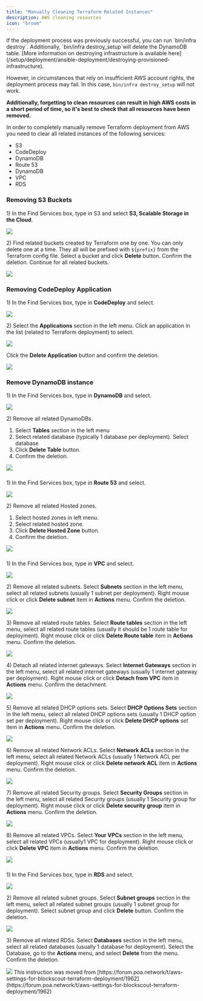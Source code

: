 ```yaml
---
title: "Manually Cleaning Terraform Related Instances"
description: AWS cleaning resources
icon: "broom"
---
```


<Warning>
If the deployment process was previously successful, you can run `bin/infra destroy`. Additionally, `bin/infra destroy_setup`will delete the DynamoDB table. [More information on destroying infrastructure is available here](/setup/deployment/ansible-deployment/destroying-provisioned-infrastructure).

However, in circumstances that rely on insufficient AWS account rights, the deployment process may fail. In this case, `bin/infra destroy_setup` will not work.

**Additionally, forgetting to clean resources can result in high AWS costs in a short period of time, so it's best to check that all resources have been removed.**

</Warning>

In order to completely manually remove Terraform deployment from AWS you need to clear all related instances of the following services:

* S3
* CodeDeploy
* DynamoDB
* Route 53
* DynamoDB
* VPC
* RDS

### Removing S3 Buckets

1\) In the Find Services box, type in S3 and select **S3, Scalable Storage in the Cloud**.

<Frame caption="Enter S3 in the Find Services Search Box">
  <img src="/images/6474f14b-image.jpeg" />
</Frame>

2\) Find related buckets created by Terraform one by one. You can only delete one at a time. They all will be prefixed with `${prefix}` from the Terraform config file. Select a bucket and click **Delete** button. Confirm the deletion. Continue for all related buckets.

<Frame caption="Select each instance and click Delete. Confirm and repeat for all instances.">
  <img src="/images/93cf44b9-image.jpeg" />
</Frame>

### Removing CodeDeploy Application

1\) In the Find Services box, type in **CodeDeploy** and select.

<Frame caption="Enter in CodeDeploy">
  <img src="/images/1ac9b1c3-image.jpeg" />
</Frame>

2\) Select the **Applications** section in the left menu. Click an application in the list (related to Terraform deployment) to select.

<Frame caption="Go to Applications and click on the instance name">
  <img src="/images/05a54d86-image.jpeg" />
</Frame>

Click the **Delete Application** button and confirm the deletion.

<Frame caption="Delete Application">
  <img src="/images/9f6daecf-image.jpeg" />
</Frame>

### Remove DynamoDB instance

1\) In the Find Services box, type in **DynamoDB** and select.

<Frame caption="Enter DynamoDB">
  <img src="/images/c3f2e079-image.jpeg" />
</Frame>

2\) Remove all related DynamoDBs.

1. Select **Tables** section in the left menu
2. Select related database (typically 1 database per deployment). Select database
3. Click **Delete Table** button.
4. Confirm the deletion.

<Frame caption="Delete the selected table. Repeat if necessary.">
  <img src="/images/dc94d155-image.jpeg" />
</Frame>

### 

1\) In the Find Services box, type in **Route 53** and select.

<Frame caption="Enter Route 53">
  <img src="/images/7734be70-image.jpeg" />
</Frame>

2\) Remove all related Hosted zones.

1. Select hosted zones in left menu.
2. Select related hosted zone.
3. Click **Delete Hosted Zone** button.
4. Confirm the deletion.

<Frame caption="Delete related hosted zones">
  <img src="/images/bcf5cb99-image.jpeg" />
</Frame>

### 

1\) In the Find Services box, type in **VPC** and select.

<Frame caption="Enter and select VPC">
  <img src="/images/94517f44-image.jpeg" />
</Frame>

2\) Remove all related subnets. Select **Subnets** section in the left menu, select all related subnets (usually 1 subnet per deployment). Right mouse click or click **Delete subnet** item in **Actions** menu. Confirm the deletion.

<Frame caption="Select subnet to delete, right click, select Delete subnet and confirm deletion.">
  <img src="/images/df6bbb24-image.jpeg" />
</Frame>

3\) Remove all related route tables. Select **Route tables** section in the left menu, select all related route tables (usually it should be 1 route table for deployment). Right mouse click or click **Delete Route table** item in **Actions** menu. Confirm the deletion.

<Frame caption="Select route table to delete, right click, select Delete Route Table and confirm deletion.">
  <img src="/images/703f533d-image.jpeg" />
</Frame>

4\) Detach all related internet gateways. Select **Internet Gateways** section in the left menu, select all related internet gateways (usually 1 internet gateway per deployment). Right mouse click or click **Detach from VPC** item in **Actions** menu. Confirm the detachment.

<Frame caption="Select internet gateway to detach, right click, select Detach from VPC and confirm.">
  <img src="/images/6ea9d0a8-image.jpeg" />
</Frame>

5\) Remove all related DHCP options sets. Select **DHCP Options Sets** section in the left menu, select all related DHCP options sets (usually 1 DHCP option set per deployment). Right mouse click or click **Delete DHCP options** *set* item in **Actions** menu. Confirm the deletion.

<Frame caption="Select DHCP Option Sets, select set, right click, select Delete DHCP options set and confirm">
  <img src="/images/3a57ee3e-image.jpeg" />
</Frame>

6\) Remove all related Network ACLs. Select **Network ACLs** section in the left menu, select all related Network ACLs (usually 1 Network ACL per deployment). Right mouse click or click **Delete network ACL** item in **Actions** menu. Confirm the deletion.

<Frame caption="Select Network ACLs, select ACL to delete, right click, select Delete network ACL and confirm">
  <img src="/images/a54811b7-image.jpeg" />
</Frame>

7\) Remove all related Security groups. Select **Security Groups** section in the left menu, select all related Security groups (usually 1 Security group for deployment). Right mouse click or click **Delete security group** item in **Actions** menu. Confirm the deletion.

<Frame caption="Go to Security Groups, select security group, right click, select Delete security group, confirm">
  <img src="/images/79c13ce4-image.jpeg" />
</Frame>

8\) Remove all related VPCs. Select **Your VPCs** section in the left menu, select all related VPCs (usually1 VPC for deployment). Right mouse click or click **Delete VPC** item in **Actions** menu. Confirm the deletion.

<Frame caption="Select Your VPCs, select correct VPC, right click, select Delete VPC and confirm">
  <img src="/images/cf228cd8-image.jpeg" />
</Frame>

### 

1\) In the Find Services box, type in **RDS** and select.

<Frame caption="Select RDS">
  <img src="/images/10b029a9-image.jpeg" />
</Frame>

2\) Remove all related subnet groups. Select **Subnet groups** section in the left menu, select all related subnet groups (usually 1 subnet group for deployment). Select subnet group and click **Delete** button. Confirm the deletion.

<Frame caption="Go to Subnet Groups, select the subnet to delete, click the Delete button and confirm">
  <img src="/images/b089cf35-image.jpeg" />
</Frame>

3\) Remove all related RDSs. Select **Databases** section in the left menu, select all related databases (usually 1 database for deployment). Select the Database, go to the **Actions** menu, and select **Delete** from the menu. Confirm the deletion.

<Frame caption="Go to Databases, select the DB to delete, click the Actions menu and select Delete.">
  <img src="/images/57836171-image.jpeg" />
</Frame>

<Tip>
This instruction was moved from [https://forum.poa.network/t/aws-settings-for-blockscout-terraform-deployment/1962](https://forum.poa.network/t/aws-settings-for-blockscout-terraform-deployment/1962)

</Tip>